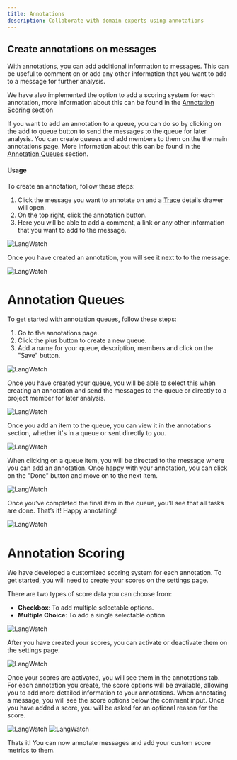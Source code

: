 ```yaml
---
title: Annotations
description: Collaborate with domain experts using annotations
---
```


## Create annotations on messages

With annotations, you can add additional information to messages. This can be useful to comment on or add any other information that you want to add to a message for further analysis.

We have also implemented the option to add a scoring system for each annotation, more information about this can be found in the [Annotation Scoring](/features/annotations#annotation-scoring) section

If you want to add an annotation to a queue, you can do so by clicking on the add to queue button to send the messages to the queue for later analysis. You can create queues and add members to them on the the main annotations page. More information about this can be found in the [Annotation Queues](/features/annotations#annotation-queues) section.



#### Usage

To create an annotation, follow these steps:

1) Click the message you want to annotate on and a [Trace](/concepts#traces) details drawer will open.
2) On the top right, click the annotation button.
3) Here you will be able to add a comment, a link or any other information that you want to add to the message.


<img className="block" src="/images/annotations-trace.png" alt="LangWatch" />


Once you have created an annotation, you will see it next to to the message.


<img className="block" src="/images/annotations-comment.png" alt="LangWatch" />



# Annotation Queues

To get started with annotation queues, follow these steps:

1) Go to the annotations page.
2) Click the plus button to create a new queue.
3) Add a name for your queue, description, members and click on the "Save" button.

<img className="block" src="/images/annotations-create-queue.png" alt="LangWatch" />

Once you have created your queue, you will be able to select this when creating an annotation and send the messages to the queue or directly to a project member for later analysis.

<img className="block" src="/images/annotation-add-to-queue.png" alt="LangWatch" />

Once you add an item to the queue, you can view it in the annotations section, whether it's in a queue or sent directly to you.

<img className="block" src="/images/annotation-queues.png" alt="LangWatch" />

When clicking on a queue item, you will be directed to the message where you can add an annotation. Once happy with your annotation, you can click on the "Done" button and move on to the next item.

<img className="block" src="/images/annotation-queue-items.png" alt="LangWatch" />

Once you’ve completed the final item in the queue, you’ll see that all tasks are done. That’s it! Happy annotating!

<img className="block" src="/images/annotation-queue-items-complete.png" alt="LangWatch" />


# Annotation Scoring

We have developed a customized scoring system for each annotation. To get started, you will need to create your scores on the settings page.

There are two types of score data you can choose from:

- **Checkbox**: To add multiple selectable options.
- **Multiple Choice**: To add a single selectable option.


<img className="block" src="/images/annotation-add-score.png" alt="LangWatch" />

After you have created your scores, you can activate or deactivate them on the settings page.

<img className="block" src="/images/annotation-view-scores.png" alt="LangWatch" />

Once your scores are activated, you will see them in the annotations tab. For each annotation you create, the score options will be available, allowing you to add more detailed information to your annotations.
When annotating a message, you will see the score options below the comment input. Once you have added a score, you will be asked for an optional reason for the score.

<div style={{ display: 'flex', gap: '20px', alignItems: 'flex-start' }}>
  <img className="block" src="/images/annotation-score-selection.png" alt="LangWatch" style={{ flex: 1 }} />
  <img className="block" src="/images/annotation-score-reason.png" alt="LangWatch" style={{ flex: 1 }} />
</div>

Thats it! You can now annotate messages and add your custom score metrics to them.
















